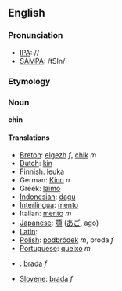==English==
===Pronunciation===
*[[IPA]]: //
*[[SAMPA]]: /tSIn/
===Etymology===
===Noun===
'''chin'''

====Translations====
*[[Breton]]: [[elgezh]] ''f'', [[chik]] ''m''
*[[Dutch]]: [[kin]]
*[[Finnish]]: [[leuka]]
*German: [[Kinn]] ''n''
*Greek: [[laimo]]
*[[Indonesian]]: [[dagu]]
*[[Interlingua]]: [[mento]]
*Italian: [[mento]] ''m''
*[[Japanese]]: [[顎]] ([[あご]], ago)
*[[Latin]]: [[]]
*[[Polish]]: [[podbródek]] ''m'', broda ''f''
*[[Portuguese]]: [[queixo]] ''m''
*{{sk}}: [[brada#Slovak|brada]] ''f''
*[[Slovene]]: [[brada]] ''f''